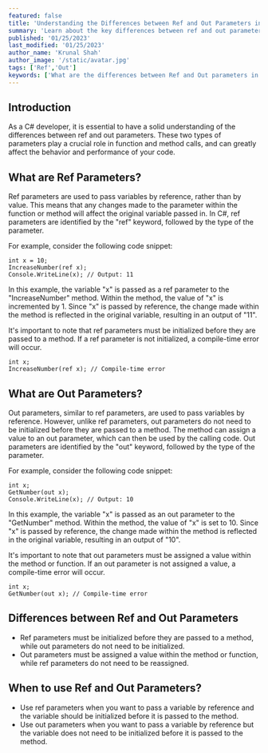 ```yaml
---
featured: false
title: 'Understanding the Differences between Ref and Out Parameters in C#'
summary: 'Learn about the key differences between ref and out parameters in C# with this comprehensive guide. Understand when to use ref and out parameters in your code for optimal performance. Improve your C# skills with in-depth explanations and example code.'
published: '01/25/2023'
last_modified: '01/25/2023'
author_name: 'Krunal Shah'
author_image: '/static/avatar.jpg'
tags: ['Ref','Out']
keywords: ['What are the differences between Ref and Out parameters in C#?','How to use Ref and Out parameters effectively in C#?','When to use Ref vs Out parameters in C#?','Where to find examples of Ref and Out parameters in C#?','Advantage and disadvantage of using Ref parameters in C#','Understanding Ref and Out parameters in C#','The role of Ref and Out parameters in C#','Comparing Ref and Out parameters in C#','Using Ref and Out parameters in C# for function arguments','The difference between Ref and Out parameters in C# function calls','Passing by reference vs passing by out in C#','The use of Ref and Out parameters in C# for variable manipulation','C# Ref and Out parameters: A beginners guide','Tips and tricks for using Ref and Out parameters in C#','Real-world examples of Ref and Out parameters in C#','How Ref and Out parameters affect memory in C#','The impact of Ref and Out parameters on performance in C#','Debugging with Ref and Out parameters in C#','Best practices for using Ref and Out parameters in C#','The significance of Ref and Out parameters in C#','The benefits of using Ref and Out parameters in C#','How to decide between Ref and Out parameters in C#','The use of Ref and Out parameters in C# for object references','The effect of Ref and Out parameters on variable scope in C#','Understanding Ref and Out parameters in C# for advanced programmers','The importance of Ref and Out parameters in C# for software development','The difference between Ref and Out parameters in C# for method calls','Using Ref and Out parameters in C# for efficient memory management','The power of Ref and Out parameters in C# for data manipulation','The role of Ref and Out parameters in C# for object-oriented programming','The benefits of Ref and Out parameters in C# for software development','The use of Ref and Out parameters in C# for function return values','The impact of Ref and Out parameters on C# code readability','The use of Ref and Out parameters in C# for event handling','The role of Ref and Out parameters in C# for threading','The use of Ref and Out parameters in C# for database operations']
---
```


## Introduction

As a C# developer, it is essential to have a solid understanding of the differences between ref and out parameters. These two types of parameters play a crucial role in function and method calls, and can greatly affect the behavior and performance of your code.

## What are Ref Parameters?

Ref parameters are used to pass variables by reference, rather than by value. This means that any changes made to the parameter within the function or method will affect the original variable passed in. In C#, ref parameters are identified by the "ref" keyword, followed by the type of the parameter.

For example, consider the following code snippet:

```CSharp
int x = 10;
IncreaseNumber(ref x);
Console.WriteLine(x); // Output: 11
```

In this example, the variable "x" is passed as a ref parameter to the "IncreaseNumber" method. Within the method, the value of "x" is incremented by 1. Since "x" is passed by reference, the change made within the method is reflected in the original variable, resulting in an output of "11".

It's important to note that ref parameters must be initialized before they are passed to a method. If a ref parameter is not initialized, a compile-time error will occur.

```CSharp
int x;
IncreaseNumber(ref x); // Compile-time error
```

## What are Out Parameters?

Out parameters, similar to ref parameters, are used to pass variables by reference. However, unlike ref parameters, out parameters do not need to be initialized before they are passed to a method. The method can assign a value to an out parameter, which can then be used by the calling code. Out parameters are identified by the "out" keyword, followed by the type of the parameter.

For example, consider the following code snippet:

```CSharp
int x;
GetNumber(out x);
Console.WriteLine(x); // Output: 10
```

In this example, the variable "x" is passed as an out parameter to the "GetNumber" method. Within the method, the value of "x" is set to 10. Since "x" is passed by reference, the change made within the method is reflected in the original variable, resulting in an output of "10".

It's important to note that out parameters must be assigned a value within the method or function. If an out parameter is not assigned a value, a compile-time error will occur.

```CSharp
int x;
GetNumber(out x); // Compile-time error
```

## Differences between Ref and Out Parameters

* Ref parameters must be initialized before they are passed to a method, while out parameters do not need to be initialized.
* Out parameters must be assigned a value within the method or function, while ref parameters do not need to be reassigned.

## When to use Ref and Out Parameters?

* Use ref parameters when you want to pass a variable by reference and the variable should be initialized before it is passed to the method.
* Use out parameters when you want to pass a variable by reference but the variable does not need to be initialized before it is passed to the method.